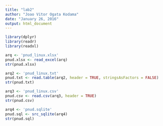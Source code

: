 ```yaml
---
title: "lab2"
author: "Joao Vitor Ogata Kodama"
date: "January 26, 2016"
output: html_document
---
```

```r
library(dplyr)
library(readr)
library(readxl)

```

```r
arq <- 'pnud_linux.xlsx'
pnud.xlsx <- read_excel(arq)
str(pnud.xlsx)
```

```r
arq2 <- 'pnud_linux.txt'
pnud.txt <- read.table(arq2, header = TRUE, stringsAsFactors = FALSE)
str(pnud.txt)
```

```r
arq3 <- 'pnud_linux.csv'
pnud.csv <- read.csv(arq3, header = TRUE)
str(pnud.csv)
```

```r
arq4 <- 'pnud.sqlite'
pnud.sql <- src_sqlite(arq4)
str(pnud.sql)
```
